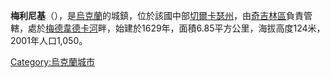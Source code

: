{{coord|49|8|36|N|32|17|49|E|scale:30000_region:UA|display=title}}

'''梅利尼基'''（{{lang-uk|Мельники}}），是[[烏克蘭|烏克蘭]]的城鎮，位於該國中部[[切爾卡瑟州|切爾卡瑟州]]，由[[奇吉林區|奇吉林區]]負責管轄，處於[[梅德韋德卡河_(佳斯明河支流)|梅德韋德卡河]]畔，始建於1629年，面積6.85平方公里，海拔高度124米，2001年人口1,050。

{{Ukraine-geo-stub}}
[[Category:烏克蘭城市|Category:烏克蘭城市]]